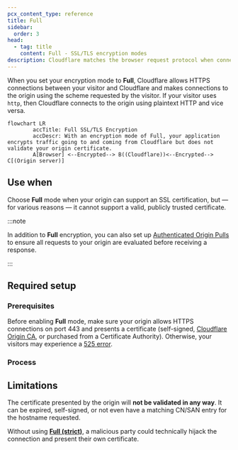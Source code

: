 ```yaml
---
pcx_content_type: reference
title: Full
sidebar:
  order: 3
head:
  - tag: title
    content: Full - SSL/TLS encryption modes
description: Cloudflare matches the browser request protocol when connecting to the origin. If the browser uses HTTP, Cloudflare connects to the origin via HTTP; if HTTPS, Cloudflare uses HTTPS without validating the origin’s certificate. This mode is common for origins that use self-signed or otherwise invalid certificates.
---
```



When you set your encryption mode to **Full**, Cloudflare allows HTTPS connections between your visitor and Cloudflare and makes connections to the origin using the scheme requested by the visitor. If your visitor uses `http`, then Cloudflare connects to the origin using plaintext HTTP and vice versa.

```mermaid
flowchart LR
        accTitle: Full SSL/TLS Encryption
        accDescr: With an encryption mode of Full, your application encrypts traffic going to and coming from Cloudflare but does not validate your origin certificate.
        A[Browser] <--Encrypted--> B((Cloudflare))<--Encrypted--> C[(Origin server)]
```

## Use when

Choose **Full** mode when your origin can support an SSL certification, but — for various reasons — it cannot support a valid, publicly trusted certificate.

:::note

In addition to **Full** encryption, you can also set up [Authenticated Origin Pulls](/ssl/origin-configuration/authenticated-origin-pull/) to ensure all requests to your origin are evaluated before receiving a response.

:::

## Required setup

### Prerequisites

Before enabling **Full** mode, make sure your origin allows HTTPS connections on port 443 and presents a certificate (self-signed, [Cloudflare Origin CA](/ssl/origin-configuration/origin-ca/), or purchased from a Certificate Authority). Otherwise, your visitors may experience a [525 error](/support/troubleshooting/http-status-codes/cloudflare-5xx-errors/#error-525-ssl-handshake-failed).

<Render file="ssl-mode-errors" />

### Process

<Tabs syncKey="dashPlusAPI"> <TabItem label="Dashboard">

<Render file="change-encryption-mode-dash" />

</TabItem> <TabItem label="API">

<Render file="change-encryption-mode-api" />

</TabItem> </Tabs>

## Limitations

The certificate presented by the origin will **not be validated in any way**. It can be expired, self-signed, or not even have a matching CN/SAN entry for the hostname requested.

Without using [**Full (strict)**](/ssl/origin-configuration/ssl-modes/full-strict/), a malicious party could technically hijack the connection and present their own certificate.
